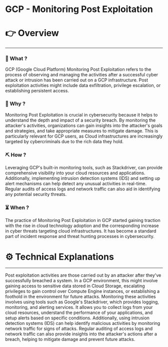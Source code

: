 # GCP - Monitoring Post Exploitation


# 👉 Overview

---

### 👀 What ?

GCP (Google Cloud Platform) Monitoring Post Exploitation refers to the process of observing and managing the activities after a successful cyber attack or intrusion has been carried out on a GCP infrastructure. Post exploitation activities might include data exfiltration, privilege escalation, or establishing persistent access.


### 🧐 Why ?

Monitoring Post Exploitation is crucial in cybersecurity because it helps to understand the depth and impact of a security breach. By monitoring the attacker's activities, organizations can gain insights into the attacker's goals and strategies, and take appropriate measures to mitigate damage. This is particularly relevant for GCP users, as Cloud infrastructures are increasingly targeted by cybercriminals due to the rich data they hold.


### ⛏️ How ?

Leveraging GCP's built-in monitoring tools, such as Stackdriver, can provide comprehensive visibility into your cloud resources and applications. Additionally, implementing intrusion detection systems (IDS) and setting up alert mechanisms can help detect any unusual activities in real-time. Regular audits of access logs and network traffic can also aid in identifying any potential security threats.


### ⏳ When ?

The practice of Monitoring Post Exploitation in GCP started gaining traction with the rise in cloud technology adoption and the corresponding increase in cyber threats targeting cloud infrastructures. It has become a standard part of incident response and threat hunting processes in cybersecurity.


# ⚙️ Technical Explanations

---

Post exploitation activities are those carried out by an attacker after they've successfully breached a system. In a GCP environment, this might involve gaining access to sensitive data stored in Cloud Storage, escalating privileges to gain control over Compute Engine instances, or establishing a foothold in the environment for future attacks. Monitoring these activities involves using tools such as Google's Stackdriver, which provides logging, monitoring, and alerting services. It allows you to collect logs from your cloud resources, understand the performance of your applications, and setup alerts based on specific conditions. Additionally, using intrusion detection systems (IDS) can help identify malicious activities by monitoring network traffic for signs of attacks. Regular auditing of access logs and network traffic can also provide insights into the attacker's actions after a breach, helping to mitigate damage and prevent future attacks.
